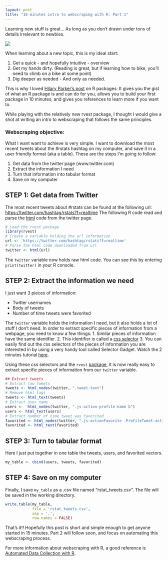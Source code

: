 ```yaml
---
layout: post
title: "10 minutes intro to webscraping with R: Part 1"
---
```


Learning new stuff is great... As long as you don't drawn under tons of details irrelevant to newbies.

![](/images/webscraping_1/hydrant_2.jpg =512x)

When learning about a new topic, this is my ideal start:

1. Get a quick - and hopefully intuitive - overview
2. Get my hands dirty. (Reading is great, but if learning how to bike, you'll need to climb on a bike at some point)
3. Dig deeper as needed - And only as needed.

This is why I loved [Hilary Parker's post](http://hilaryparker.com/2014/04/29/writing-an-r-package-from-scratch/) on R packages: It gives you the gist of what an R package is and can do for you, allows you to build your first package in 10 minutes, and gives you references to learn more if you want to.

While playing with the relatively new rvest package, I thought I would give a shot at writing an intro to webscraping that follows the same principles.

### Webscraping objective:
What I want want to achieve is very simple. I want to download the most recent tweets about the #rstats hashtag on my computer, and save it in a user friendly format (aka a table). These are the steps I'm going to follow:

1. Get data from the twitter page (www.twitter.com)
2. Extract the information I need
3. Turn that information into tabular format
4. Save on my computer

## STEP 1: Get data from Twitter
The most recent tweets about #rstats can be found at the following url: [https://twitter.com/hashtag/rstats?f=realtime](https://twitter.com/hashtag/rstats?f=realtime)
The following R code read and parse the [html](https://www.khanacademy.org/computing/computer-programming/html-css/intro-to-html/v/making-webpages-intro) code from the twitter page.

```r
# Load the rvest package
library(rvest) 
# Create a variable holding the url information
url <- 'https://twitter.com/hashtag/rstats?f=realtime' 
# Parse the html code downloaded from url
twitter <- html(url) 
```

The `twitter` variable now holds raw html code. You can see this by entering `print(twitter)` in your R console.

## STEP 2: Extract the information we need
I just want 3 pieces of information:

* Twitter usernames
* Body of tweets
* Number of time tweets were favorited

The `twitter` variable holds the information I need, but it also holds a lot of stuff I don't need. In order to extract specific pieces of information from a webpage, you need to know a few things:
1. Similar pieces of information have the same identifier.
2. This identifier is called a [css selector](http://flukeout.github.io/)
3. You can easily find out the css selectors of the pieces of information you are interested in by using a very handy tool called Selector Gadget. Watch the 2 minutes tutorial [here](http://selectorgadget.com/).

Using these css selectors and the `rvest` [package](http://blog.rstudio.org/2014/11/24/rvest-easy-web-scraping-with-r/), it is now really easy to extract specific pieces of information from our `twitter` variable.


```r
## Extract tweets
# Extract raw tweets
tweets <- html_nodes(twitter, ".tweet-text")
# Remove html tags
tweets <- html_text(tweets) 
# Extract user name
users <-  html_nodes(twitter, ".js-action-profile-name b")
users <- html_text(users)
# Extract number of time tweet was favorited
favorited <- html_nodes(twitter, ".js-actionFavorite .ProfileTweet-actionCountForPresentation")
favorited <- html_text(favorited)
```

## STEP 3: Turn to tabular format
Here I just put together in one table the tweets, users, and favorited vectors.

```r
my_table <- cbind(users, tweets, favorited)
```

## STEP 4: Save on my computer
Finally, I save `my_table` as a .csv file named "rstat_tweets.csv". The file will be saved in the working directory.
```r
write.table(my_table,  
            file = 'rstat_tweets.csv', 
            sep = ',', 
            row.names = FALSE)
```

That's it!! Hopefully this post is short and simple enough to get anyone started in 15 minutes. Part 2 will follow soon, and focus on automating this webscraping process.

For more information about webscraping with R, a good reference is [Automated Data Collection with R](http://www.amazon.com/Automated-Data-Collection-Practical-Scraping/dp/111883481X).

